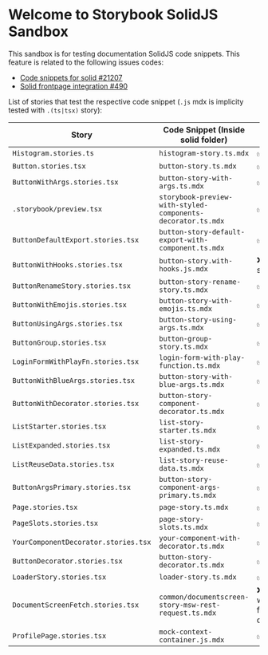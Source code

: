 
<Meta title="Introduction" />

# Welcome to Storybook SolidJS Sandbox

This sandbox is for testing documentation SolidJS code snippets. This feature is related to the following issues codes:

- [Code snippets for solid #21207](https://github.com/storybookjs/storybook/pull/21207)
- [Solid frontpage integration #490](https://github.com/storybookjs/frontpage/pull/490)

List of stories that test the respective code snippet
(<code>.js</code> mdx is implicity tested with <code>.(ts|tsx)</code> story):

<table>
  <thead>
    <tr>
      <th>Story</th>
      <th>Code Snippet (Inside solid folder)</th>
      <th>Status</th>
    </tr>
  </thead>
  <tbody>
    <tr>
      <td>
        <code>Histogram.stories.ts</code>
      </td>
      <td>
        <code>histogram-story.ts.mdx</code>
      </td>
      <td>✅</td>
    </tr>
    <tr>
      <td>
        <code>Button.stories.tsx</code>
      </td>
      <td>
        <code>button-story.ts.mdx</code>
      </td>
      <td>✅</td>
    </tr>
    <tr>
      <td>
        <code>ButtonWithArgs.stories.tsx</code>
      </td>
      <td>
        <code>button-story-with-args.ts.mdx</code>
      </td>
      <td>✅</td>
    </tr>
    <tr>
      <td>
        <code>.storybook/preview.tsx</code>
      </td>
      <td>
        <code>storybook-preview-with-styled-components-decorator.ts.mdx</code>
      </td>
      <td>✅</td>
    </tr>
    <tr>
      <td>
        <code>ButtonDefaultExport.stories.tsx</code>
      </td>
      <td>
        <code>button-story-default-export-with-component.ts.mdx</code>
      </td>
      <td>✅</td>
    </tr>
    <tr>
      <td>
        <code>ButtonWithHooks.stories.tsx</code>
      </td>
      <td>
        <code>button-story.with-hooks.js.mdx</code>
      </td>
      <td>❌ - Not supported</td>
    </tr>
    <tr>
      <td>
        <code>ButtonRenameStory.stories.tsx</code>
      </td>
      <td>
        <code>button-story-rename-story.ts.mdx</code>
      </td>
      <td>✅</td>
    </tr>
    <tr>
      <td>
        <code>ButtonWithEmojis.stories.tsx</code>
      </td>
      <td>
        <code>button-story-with-emojis.ts.mdx</code>
      </td>
      <td>✅</td>
    </tr>
    <tr>
      <td>
        <code>ButtonUsingArgs.stories.tsx</code>
      </td>
      <td>
        <code>button-story-using-args.ts.mdx</code>
      </td>
      <td>✅</td>
    </tr>
    <tr>
      <td>
        <code>ButtonGroup.stories.tsx</code>
      </td>
      <td>
        <code>button-group-story.ts.mdx</code>
      </td>
      <td>✅</td>
    </tr>
    <tr>
      <td>
        <code>LoginFormWithPlayFn.stories.tsx</code>
      </td>
      <td>
        <code>login-form-with-play-function.ts.mdx</code>
      </td>
      <td>✅</td>
    </tr>
    <tr>
      <td>
        <code>ButtonWithBlueArgs.stories.tsx</code>
      </td>
      <td>
        <code>button-story-with-blue-args.ts.mdx</code>
      </td>
      <td>✅</td>
    </tr>
    <tr>
      <td>
        <code>ButtonWithDecorator.stories.tsx</code>
      </td>
      <td>
        <code>button-story-component-decorator.ts.mdx</code>
      </td>
      <td>✅</td>
    </tr>
    <tr>
      <td>
        <code>ListStarter.stories.tsx</code>
      </td>
      <td>
        <code>list-story-starter.ts.mdx</code>
      </td>
      <td>✅</td>
    </tr>
    <tr>
      <td>
        <code>ListExpanded.stories.tsx</code>
      </td>
      <td>
        <code>list-story-expanded.ts.mdx</code>
      </td>
      <td>✅</td>
    </tr>
    <tr>
      <td>
        <code>ListReuseData.stories.tsx</code>
      </td>
      <td>
        <code>list-story-reuse-data.ts.mdx</code>
      </td>
      <td>✅</td>
    </tr>
    <tr>
      <td>
        <code>ButtonArgsPrimary.stories.tsx</code>
      </td>
      <td>
        <code>button-story-component-args-primary.ts.mdx</code>
      </td>
      <td>✅</td>
    </tr>
    <tr>
      <td>
        <code>Page.stories.tsx</code>
      </td>
      <td>
        <code>page-story.ts.mdx</code>
      </td>
      <td>✅</td>
    </tr>
    <tr>
      <td>
        <code>PageSlots.stories.tsx</code>
      </td>
      <td>
        <code>page-story-slots.ts.mdx</code>
      </td>
      <td>✅</td>
    </tr>
    <tr>
      <td>
        <code>YourComponentDecorator.stories.tsx</code>
      </td>
      <td>
        <code>your-component-with-decorator.ts.mdx</code>
      </td>
      <td>✅</td>
    </tr>
    <tr>
      <td>
        <code>ButtonDecorator.stories.tsx</code>
      </td>
      <td>
        <code>button-story-decorator.ts.mdx</code>
      </td>
      <td>✅</td>
    </tr>
    <tr>
      <td>
        <code>LoaderStory.stories.tsx</code>
      </td>
      <td>
        <code>loader-story.ts.mdx</code>
      </td>
      <td>✅</td>
    </tr>
    <tr>
      <td>
        <code>DocumentScreenFetch.stories.tsx</code>
      </td>
      <td>
        <code>common/documentscreen-story-msw-rest-request.ts.mdx</code>
      </td>
      <td>❌ - Didn't work following docs.</td>
    </tr>
    <tr>
      <td>
        <code>ProfilePage.stories.tsx</code>
      </td>
      <td>
        <code>mock-context-container.js.mdx</code>
      </td>
      <td>✅</td>
    </tr>
  </tbody>
</table>
